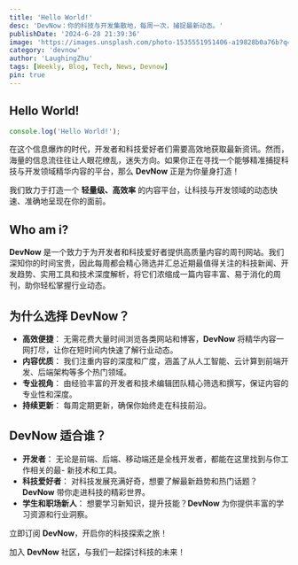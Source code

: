 ```yaml
---
title: 'Hello World!'
desc: 'DevNow：你的科技与开发集散地，每周一次，捕捉最新动态。'
publishDate: '2024-6-28 21:39:36'
image: 'https://images.unsplash.com/photo-1535551951406-a19828b0a76b?q=80&w=3266&auto=format&fit=crop&ixlib=rb-4.0.3&ixid=M3wxMjA3fDB8MHxwaG90by1wYWdlfHx8fGVufDB8fHx8fA%3D%3D'
category: 'devnow'
author: 'LaughingZhu'
tags: [Weekly, Blog, Tech, News, Devnow]
pin: true
---
```


## Hello World!

```js
console.log('Hello World!');
```

在这个信息爆炸的时代，开发者和科技爱好者们需要高效地获取最新资讯。然而，海量的信息流往往让人眼花缭乱，迷失方向。如果你正在寻找一个能够精准捕捉科技与开发领域精华内容的平台，那么 **DevNow** 正是为你量身打造！

我们致力于打造一个 **轻量级、高效率** 的内容平台，让科技与开发领域的动态快速、准确地呈现在你的面前。

## Who am i?

**DevNow** 是一个致力于为开发者和科技爱好者提供高质量内容的周刊网站。我们深知你的时间宝贵，因此每周都会精心筛选并汇总近期最值得关注的科技新闻、开发趋势、实用工具和技术深度解析，将它们浓缩成一篇内容丰富、易于消化的周刊，助你轻松掌握行业动态。

## 为什么选择 DevNow？

- **高效便捷**： 无需花费大量时间浏览各类网站和博客，**DevNow** 将精华内容一网打尽，让你在短时间内快速了解行业动态。
- **内容优质**： 我们注重内容的深度和广度，涵盖了从人工智能、云计算到前端开发、后端架构等多个热门领域。
- **专业视角**： 由经验丰富的开发者和技术编辑团队精心筛选和撰写，保证内容的专业性和深度。
- **持续更新**： 每周定期更新，确保你始终走在科技前沿。

## DevNow 适合谁？

- **开发者**： 无论是前端、后端、移动端还是全栈开发者，都能在这里找到与你工作相关的最- 新技术和工具。
- **科技爱好者**： 对科技发展充满好奇，想要了解最新趋势和热门话题？**DevNow** 带你走进科技的精彩世界。
- **学生和职场新人**： 想要学习新知识，提升技能？**DevNow** 为你提供丰富的学习资源和行业洞察。

立即订阅 **DevNow**，开启你的科技探索之旅！

加入 **DevNow** 社区，与我们一起探讨科技的未来！
